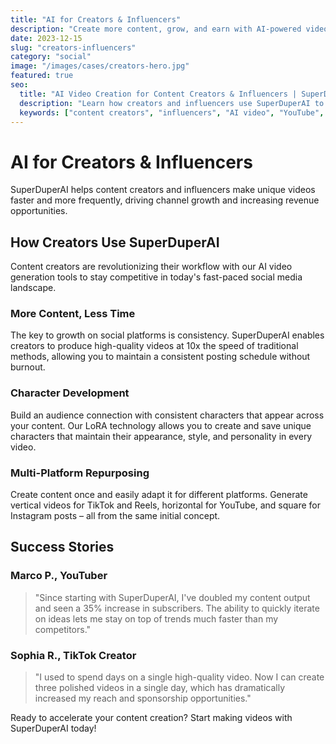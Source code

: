 ```yaml
---
title: "AI for Creators & Influencers"
description: "Create more content, grow, and earn with AI-powered video creation"
date: 2023-12-15
slug: "creators-influencers"
category: "social"
image: "/images/cases/creators-hero.jpg"
featured: true
seo:
  title: "AI Video Creation for Content Creators & Influencers | SuperDuperAI"
  description: "Learn how creators and influencers use SuperDuperAI to create more content, grow their channels, and increase revenue"
  keywords: ["content creators", "influencers", "AI video", "YouTube", "TikTok", "Instagram"]
---
```


# AI for Creators & Influencers

SuperDuperAI helps content creators and influencers make unique videos faster and more frequently, driving channel growth and increasing revenue opportunities.

<FeatureGrid>
  <Feature title="Rapid Content Creation" description="Create videos in minutes instead of hours or days" icon="speed" />
  <Feature title="Consistent Characters" description="Maintain character consistency across all your videos" icon="users" />
  <Feature title="Platform Optimization" description="Generate content optimized for TikTok, YouTube, and Instagram" icon="layout" />
</FeatureGrid>

## How Creators Use SuperDuperAI

Content creators are revolutionizing their workflow with our AI video generation tools to stay competitive in today's fast-paced social media landscape.

### More Content, Less Time

The key to growth on social platforms is consistency. SuperDuperAI enables creators to produce high-quality videos at 10x the speed of traditional methods, allowing you to maintain a consistent posting schedule without burnout.

### Character Development

Build an audience connection with consistent characters that appear across your content. Our LoRA technology allows you to create and save unique characters that maintain their appearance, style, and personality in every video.

### Multi-Platform Repurposing

Create content once and easily adapt it for different platforms. Generate vertical videos for TikTok and Reels, horizontal for YouTube, and square for Instagram posts – all from the same initial concept.

## Success Stories

### Marco P., YouTuber

> "Since starting with SuperDuperAI, I've doubled my content output and seen a 35% increase in subscribers. The ability to quickly iterate on ideas lets me stay on top of trends much faster than my competitors."

### Sophia R., TikTok Creator

> "I used to spend days on a single high-quality video. Now I can create three polished videos in a single day, which has dramatically increased my reach and sponsorship opportunities."

<CTABox>
  Ready to accelerate your content creation? Start making videos with SuperDuperAI today!
</CTABox> 
